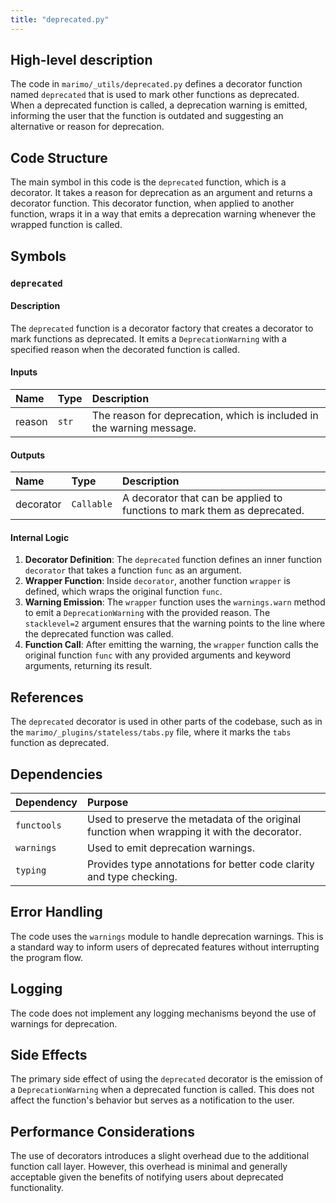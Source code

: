```yaml
---
title: "deprecated.py"
---
```


## High-level description
The code in `marimo/_utils/deprecated.py` defines a decorator function named `deprecated` that is used to mark other functions as deprecated. When a deprecated function is called, a deprecation warning is emitted, informing the user that the function is outdated and suggesting an alternative or reason for deprecation.

## Code Structure
The main symbol in this code is the `deprecated` function, which is a decorator. It takes a reason for deprecation as an argument and returns a decorator function. This decorator function, when applied to another function, wraps it in a way that emits a deprecation warning whenever the wrapped function is called.

## Symbols

### `deprecated`
#### Description
The `deprecated` function is a decorator factory that creates a decorator to mark functions as deprecated. It emits a `DeprecationWarning` with a specified reason when the decorated function is called.

#### Inputs
| Name   | Type     | Description                          |
|:-------|:---------|:-------------------------------------|
| reason | `str`    | The reason for deprecation, which is included in the warning message. |

#### Outputs
| Name     | Type       | Description                                      |
|:---------|:-----------|:-------------------------------------------------|
| decorator| `Callable` | A decorator that can be applied to functions to mark them as deprecated. |

#### Internal Logic
1. **Decorator Definition**: The `deprecated` function defines an inner function `decorator` that takes a function `func` as an argument.
2. **Wrapper Function**: Inside `decorator`, another function `wrapper` is defined, which wraps the original function `func`.
3. **Warning Emission**: The `wrapper` function uses the `warnings.warn` method to emit a `DeprecationWarning` with the provided reason. The `stacklevel=2` argument ensures that the warning points to the line where the deprecated function was called.
4. **Function Call**: After emitting the warning, the `wrapper` function calls the original function `func` with any provided arguments and keyword arguments, returning its result.

## References
The `deprecated` decorator is used in other parts of the codebase, such as in the `marimo/_plugins/stateless/tabs.py` file, where it marks the `tabs` function as deprecated.

## Dependencies
| Dependency | Purpose |
|:-----------|:--------|
| `functools` | Used to preserve the metadata of the original function when wrapping it with the decorator. |
| `warnings`  | Used to emit deprecation warnings. |
| `typing`    | Provides type annotations for better code clarity and type checking. |

## Error Handling
The code uses the `warnings` module to handle deprecation warnings. This is a standard way to inform users of deprecated features without interrupting the program flow.

## Logging
The code does not implement any logging mechanisms beyond the use of warnings for deprecation.

## Side Effects
The primary side effect of using the `deprecated` decorator is the emission of a `DeprecationWarning` when a deprecated function is called. This does not affect the function's behavior but serves as a notification to the user.

## Performance Considerations
The use of decorators introduces a slight overhead due to the additional function call layer. However, this overhead is minimal and generally acceptable given the benefits of notifying users about deprecated functionality.